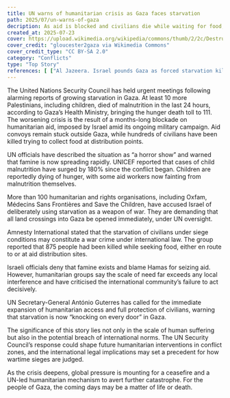 ```yaml
---
title: UN warns of humanitarian crisis as Gaza faces starvation
path: 2025/07/un-warns-of-gaza
decription: As aid is blocked and civilians die while waiting for food, starvation is rapidly spreading throughout Gaza. With more than 100 people dying from starvation, the UN warns of a full-scale humanitarian collapse. According to rights organisations, this may be the most heinous  intentional use of hunger in contemporary warfare.
created_at: 2025-07-23
cover: https://upload.wikimedia.org/wikipedia/commons/thumb/2/2c/Destruction_of_Gaza_-_3387654489.jpg/1200px-Destruction_of_Gaza_-_3387654489.jpg?20140924012155
cover_credit: "gloucester2gaza via Wikimedia Commons"
cover_credit_type: "CC BY-SA 2.0"
category: "Conflicts"
type: "Top Story"
references: [ ["Al Jazeera. Israel pounds Gaza as forced starvation kills 10 more Palestinians. 2025 Jul 23.", "https://www.aljazeera.com/news/liveblog/2025/7/23/live-israel-pounds-gaza-as-deaths-from-starvation-mount?update=3852206&utm_source=chatgpt.com"], ["Reuters. Baby boy starves to death in Gaza as hunger spreads. 2025 Jul 22.", "https://www.reuters.com/world/middle-east/baby-boy-starves-death-gaza-hunger-spreads-medics-say-2025-07-22/?utm_source=chatgpt.com"], ["Just Security. Early Edition July 23, 2025.", "https://www.justsecurity.org/117663/early-edition-july-23-2025/?utm_source=chatgpt.com"], ["UNICEF. Executive Director Catherine Russell’s remarks on the humanitarian situation. 2025 Jul 16.", "https://www.unicef.org/press-releases/unicef-executive-director-catherine-russells-remarks-humanitarian-situation-children?utm_source=chatgpt.com"], ["Financial Times. Doctors and health officials report wave of hunger deaths. 2025 Jul 23.", "https://www.ft.com/content/acb6116e-18cb-4af4-9eee-1c005869ef70?utm_source=chatgpt.com"], ["ABC News. More than 100 aid groups warn of 'mass starvation' in Gaza. 2025 Jul 23.", "https://abcnews.go.com/International/100-aid-groups-warn-mass-starvation-gaza-blaming/story?id=123989368&utm_source=chatgpt.com"], ["Amnesty International. As mass starvation spreads across Gaza, our colleagues and those we serve are wasting away. 2025 Jul 23.", "https://www.amnesty.org/en/latest/news/2025/07/as-mass-starvation-spreads-across-gaza-our-colleagues-and-those-we-serve-are-wasting-away/?utm_source=chatgpt.com"] ]
---
```


The United Nations Security Council has held urgent meetings following alarming reports of growing starvation in Gaza. At least 10 more Palestinians, including children, died of malnutrition in the last 24 hours, according to Gaza’s Health Ministry, bringing the hunger death toll to 111.<Pointer number="1" />
The worsening crisis is the result of a months-long blockade on humanitarian aid, imposed by Israel amid its ongoing military campaign. Aid convoys remain stuck outside Gaza, while hundreds of civilians have been killed trying to collect food at distribution points.<Pointer number="2" />

UN officials have described the situation as “a horror show” and warned that famine is now spreading rapidly.<Pointer number="3" /> UNICEF reported that cases of child malnutrition have surged by 180% since the conflict began.<Pointer number="4" /> Children are reportedly dying of hunger, with some aid workers now fainting from malnutrition themselves.<Pointer number="5" />

More than 100 humanitarian and rights organisations, including Oxfam, Médecins Sans Frontières and Save the Children, have accused Israel of deliberately using starvation as a weapon of war. They are demanding that all land crossings into Gaza be opened immediately, under UN oversight.<Pointer number="6" />

Amnesty International stated that the starvation of civilians under siege conditions may constitute a war crime under international law.<Pointer number="7" /> The group reported that 875 people had been killed while seeking food, either en route to or at aid distribution sites.<Pointer number="7" />

Israeli officials deny that famine exists and blame Hamas for seizing aid. However, humanitarian groups say the scale of need far exceeds any local interference and have criticised the international community’s failure to act decisively.<Pointer number="6" />

UN Secretary-General António Guterres has called for the immediate expansion of humanitarian access and full protection of civilians, warning that starvation is now “knocking on every door” in Gaza.<Pointer number="3" />

The significance of this story lies not only in the scale of human suffering but also in the potential breach of international norms. The UN Security Council’s response could shape future humanitarian interventions in conflict zones, and the international legal implications may set a precedent for how wartime sieges are judged.

As the crisis deepens, global pressure is mounting for a ceasefire and a UN-led humanitarian mechanism to avert further catastrophe. For the people of Gaza, the coming days may be a matter of life or death.
